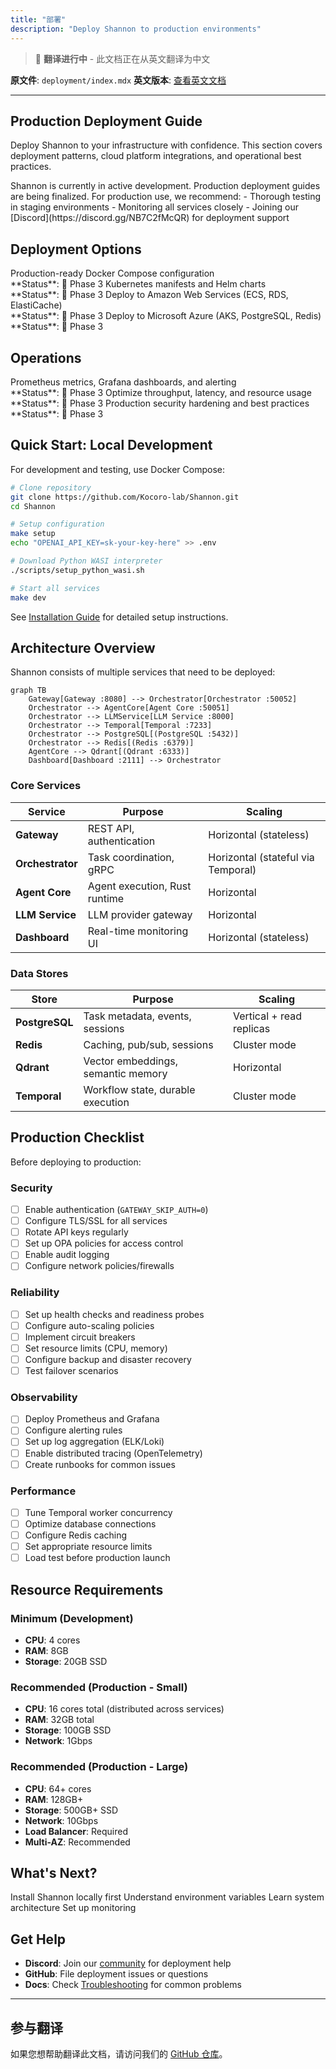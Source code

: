 ```yaml
---
title: "部署"
description: "Deploy Shannon to production environments"
---
```


> 🚧 **翻译进行中** - 此文档正在从英文翻译为中文

**原文件**: `deployment/index.mdx`
**英文版本**: [查看英文文档](/en/deployment/index)

---


## Production Deployment Guide

Deploy Shannon to your infrastructure with confidence. This section covers deployment patterns, cloud platform integrations, and operational best practices.

<Warning>
Shannon is currently in active development. Production deployment guides are being finalized. For production use, we recommend:
- Thorough testing in staging environments
- Monitoring all services closely
- Joining our [Discord](https://discord.gg/NB7C2fMcQR) for deployment support
</Warning>

## Deployment Options

<CardGroup cols={2}>
  <Card title="Docker Compose" icon="docker" href="/deployment/docker-compose">
    Production-ready Docker Compose configuration
    <br/>
    **Status**: 🚧 Phase 3
  </Card>

  <Card title="Kubernetes" icon="dharmachakra" href="/deployment/kubernetes">
    Kubernetes manifests and Helm charts
    <br/>
    **Status**: 🚧 Phase 3
  </Card>

  <Card title="AWS" icon="aws" href="/deployment/aws">
    Deploy to Amazon Web Services (ECS, RDS, ElastiCache)
    <br/>
    **Status**: 🚧 Phase 3
  </Card>

  <Card title="Azure" icon="microsoft" href="/deployment/azure">
    Deploy to Microsoft Azure (AKS, PostgreSQL, Redis)
    <br/>
    **Status**: 🚧 Phase 3
  </Card>
</CardGroup>

## Operations

<CardGroup cols={2}>
  <Card title="Monitoring" icon="chart-line" href="/deployment/monitoring">
    Prometheus metrics, Grafana dashboards, and alerting
    <br/>
    **Status**: 🚧 Phase 3
  </Card>

  <Card title="Performance Tuning" icon="gauge" href="/deployment/performance-tuning">
    Optimize throughput, latency, and resource usage
    <br/>
    **Status**: 🚧 Phase 3
  </Card>

  <Card title="Security" icon="shield" href="/deployment/security">
    Production security hardening and best practices
    <br/>
    **Status**: 🚧 Phase 3
  </Card>
</CardGroup>

## Quick Start: Local Development

For development and testing, use Docker Compose:

```bash
# Clone repository
git clone https://github.com/Kocoro-lab/Shannon.git
cd Shannon

# Setup configuration
make setup
echo "OPENAI_API_KEY=sk-your-key-here" >> .env

# Download Python WASI interpreter
./scripts/setup_python_wasi.sh

# Start all services
make dev
```

See [Installation Guide](/quickstart/installation) for detailed setup instructions.

## Architecture Overview

Shannon consists of multiple services that need to be deployed:

```mermaid
graph TB
    Gateway[Gateway :8080] --> Orchestrator[Orchestrator :50052]
    Orchestrator --> AgentCore[Agent Core :50051]
    Orchestrator --> LLMService[LLM Service :8000]
    Orchestrator --> Temporal[Temporal :7233]
    Orchestrator --> PostgreSQL[(PostgreSQL :5432)]
    Orchestrator --> Redis[(Redis :6379)]
    AgentCore --> Qdrant[(Qdrant :6333)]
    Dashboard[Dashboard :2111] --> Orchestrator
```

### Core Services

| Service | Purpose | Scaling |
|---------|---------|---------|
| **Gateway** | REST API, authentication | Horizontal (stateless) |
| **Orchestrator** | Task coordination, gRPC | Horizontal (stateful via Temporal) |
| **Agent Core** | Agent execution, Rust runtime | Horizontal |
| **LLM Service** | LLM provider gateway | Horizontal |
| **Dashboard** | Real-time monitoring UI | Horizontal (stateless) |

### Data Stores

| Store | Purpose | Scaling |
|-------|---------|---------|
| **PostgreSQL** | Task metadata, events, sessions | Vertical + read replicas |
| **Redis** | Caching, pub/sub, sessions | Cluster mode |
| **Qdrant** | Vector embeddings, semantic memory | Horizontal |
| **Temporal** | Workflow state, durable execution | Cluster mode |

## Production Checklist

Before deploying to production:

### Security
- [ ] Enable authentication (`GATEWAY_SKIP_AUTH=0`)
- [ ] Configure TLS/SSL for all services
- [ ] Rotate API keys regularly
- [ ] Set up OPA policies for access control
- [ ] Enable audit logging
- [ ] Configure network policies/firewalls

### Reliability
- [ ] Set up health checks and readiness probes
- [ ] Configure auto-scaling policies
- [ ] Implement circuit breakers
- [ ] Set resource limits (CPU, memory)
- [ ] Configure backup and disaster recovery
- [ ] Test failover scenarios

### Observability
- [ ] Deploy Prometheus and Grafana
- [ ] Configure alerting rules
- [ ] Set up log aggregation (ELK/Loki)
- [ ] Enable distributed tracing (OpenTelemetry)
- [ ] Create runbooks for common issues

### Performance
- [ ] Tune Temporal worker concurrency
- [ ] Optimize database connections
- [ ] Configure Redis caching
- [ ] Set appropriate resource limits
- [ ] Load test before production launch

## Resource Requirements

### Minimum (Development)

- **CPU**: 4 cores
- **RAM**: 8GB
- **Storage**: 20GB SSD

### Recommended (Production - Small)

- **CPU**: 16 cores total (distributed across services)
- **RAM**: 32GB total
- **Storage**: 100GB SSD
- **Network**: 1Gbps

### Recommended (Production - Large)

- **CPU**: 64+ cores
- **RAM**: 128GB+
- **Storage**: 500GB+ SSD
- **Network**: 10Gbps
- **Load Balancer**: Required
- **Multi-AZ**: Recommended

## What's Next?

<CardGroup cols={2}>
  <Card title="Quick Start" icon="rocket" href="/quickstart/installation">
    Install Shannon locally first
  </Card>

  <Card title="Configuration" icon="gear" href="/quickstart/configuration">
    Understand environment variables
  </Card>

  <Card title="Architecture" icon="sitemap" href="/architecture/overview">
    Learn system architecture
  </Card>

  <Card title="Monitoring" icon="chart-line" href="/quickstart/concepts/monitoring">
    Set up monitoring
  </Card>
</CardGroup>

## Get Help

- **Discord**: Join our [community](https://discord.gg/NB7C2fMcQR) for deployment help
- **GitHub**: File deployment issues or questions
- **Docs**: Check [Troubleshooting](/quickstart/troubleshooting) for common problems


---

## 参与翻译

如果您想帮助翻译此文档，请访问我们的 [GitHub 仓库](https://github.com/Kocoro-lab/Shannon)。
